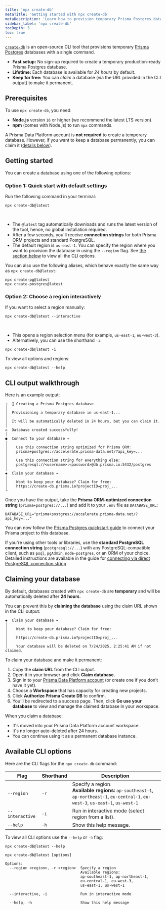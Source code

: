 ```yaml
---
title: 'npx create-db'
metaTitle: 'Getting started with npx create-db'
metaDescription: 'Learn how to provision temporary Prisma Postgres databases with npx create-db.'
sidebar_label: 'npx create-db'
tocDepth: 3
toc: true
---
```


[`create-db`](https://create-db.prisma.io/) is an open-source CLI tool that provisions temporary [Prisma Postgres](/postgres) databases with a single command.

- **Fast setup:** No sign-up required to create a temporary production-ready Prisma Postgres database.
- **Lifetime:** Each database is available for _24 hours_ by default.
- **Keep for free:** You can _claim_ a database (via the URL provided in the CLI output) to make it permanent.


## Prerequisites

To use `npx create-db`, you need:

- **Node.js** version `16` or higher (we recommend the latest LTS version).
- **npm** (comes with Node.js) to run `npx` commands.

A Prisma Data Platform account is **not required** to create a temporary database. However, if you want to keep a database permanently, you can claim it ([details below](#claiming-your-database)).


## Getting started

You can create a database using one of the following options:

### Option 1: Quick start with default settings

Run the following command in your terminal:

```terminal
npx create-db@latest
```

<br/>

- The `@latest` tag automatically downloads and runs the latest version of the tool, hence, no global installation required.
- After a few seconds, you'll receive **connection strings** for both Prisma ORM projects and standard PostgreSQL.
- The default region is `us-east-1`. You can specify the region where you want to provision the database in using the `--region` flag. See [the section below](#available-cli-options) to view all the CLI options.

You can also use the following aliases, which behave exactly the same way as `npx create-db@latest`:

```terminal
npx create-pg@latest
npx create-postgres@latest
```


### Option 2: Choose a region interactively

If you want to select a region manually:

```terminal
npx create-db@latest --interactive
```

<br/>

- This opens a region selection menu (for example, `us-east-1`, `eu-west-3`).
- Alternatively, you can use the shorthand `-i`:

```terminal
npx create-db@latest -i
```

To view all options and regions:

```terminal
npx create-db@latest --help
```

## CLI output walkthrough

Here is an example output:

```
┌  🚀 Creating a Prisma Postgres database
│
│  Provisioning a temporary database in us-east-1...
│
│  It will be automatically deleted in 24 hours, but you can claim it.
│
◇  Database created successfully!
│
●  Connect to your database →
│
│    Use this connection string optimized for Prisma ORM:
│    prisma+postgres://accelerate.prisma-data.net/?api_key=...
│
│    Use this connection string for everything else:
│    postgresql://<username>:<password>@db.prisma.io:5432/postgres
│
◆  Claim your database →
│
│    Want to keep your database? Claim for free:
│    https://create-db.prisma.io?projectID=proj_...
└
```


Once you have the output, take the **Prisma ORM-optimized connection string** (`prisma+postgres://...`) and add it to your `.env` file as `DATABASE_URL`:

```env
DATABASE_URL="prisma+postgres://accelerate.prisma-data.net/?api_key=..."
```

You can now follow the [Prisma Postgres quickstart guide](/getting-started/quickstart-prismaPostgres#3-set-database-connection-url) to connect your Prisma project to this database.

If you're using other tools or libraries, use the **standard PostgreSQL connection string** (`postgresql://...`) with any PostgreSQL-compatible client, such as `psql`, `pgAdmin`, `node-postgres`, or an ORM of your choice. Detailed instructions are available in the guide for [connecting via direct PostgreSQL connection string](/postgres/database/direct-connections).


## Claiming your database

By default, databases created with `npx create-db` are **temporary** and will be automatically deleted after **24 hours**.

You can prevent this by **claiming the database** using the claim URL shown in the CLI output:

```
◆  Claim your database →
│
│    Want to keep your database? Claim for free:
│
│    https://create-db.prisma.io?projectID=proj_...
│
│    Your database will be deleted on 7/24/2025, 2:25:41 AM if not claimed.
```

To claim your database and make it permanent:

1. Copy the **claim URL** from the CLI output.
2. Open it in your browser and click **Claim database**.
3. Sign in to your [Prisma Data Platform account](https://console.prisma.io/) (or create one if you don’t have it yet).
4. Choose a **Workspace** that has capacity for creating new projects.
5. Click **Authorize Prisma Create DB** to confirm.
6. You’ll be redirected to a success page. Then, click **Go use your database** to view and manage the claimed database in your workspace.

When you claim a database:

- It's moved into your Prisma Data Platform account workspace.
- It's no longer auto-deleted after 24 hours.
- You can continue using it as a permanent database instance.

## Available CLI options

Here are the CLI flags for the `npx create-db` command:

| Flag        | Shorthand | Description                                                                                  |
|---------------|-----------|----------------------------------------------------------------------------------------------|
| `--region`    | `-r`      | Specify a region. <br /> **Available regions:** `ap-southeast-1`, `ap-northeast-1`, `eu-central-1`, `eu-west-3`, `us-east-1`, `us-west-1` |
| `--interactive` | `-i`    | Run in interactive mode (select region from a list).                                         |
| `--help`      | `-h`      | Show this help message.                                                                      |


To view all CLI options use the `--help` or `-h` flag:

<CodeWithResult expanded={false}>

<cmd>

```terminal
npx create-db@latest --help
```

</cmd>

<cmdResult>

```
npx create-db@latest [options]

Options:
  --region <region>, -r <region>  Specify a region
                                  Available regions:
                                  ap-southeast-1, ap-northeast-1,
                                  eu-central-1, eu-west-3,
                                  us-east-1, us-west-1

  --interactive, -i               Run in interactive mode

  --help, -h                      Show this help message
```
</cmdResult>

</CodeWithResult>
